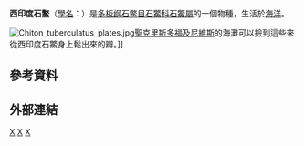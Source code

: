 {{Speciesbox
| taxon = Chiton tuberculatus
| binomial_authority = [[Carl_Linnaeus|Linnaeus]], [[10th_edition_of_Systema_Naturae|1758]]
| image = Chiton tuberculatus.jpg
| image_caption = 西印度石鱉
}}
'''西印度石鳖'''（[[學名|學名]]：{{lang|la|'''''Chiton tuberculatus'''''}}）是[[多板纲|多板纲]][[石鳖目|石鳖目]][[石鱉科|石鱉科]][[石鱉屬|石鱉屬]]的一個物種，生活於[[海洋|海洋]]。

[[File:Chiton_tuberculatus_plates.jpg|left]][[聖克里斯多福及尼維斯|聖克里斯多福及尼維斯]]的海灘可以撿到這些來從西印度石鱉身上鬆出來的瓣。]]

==參考資料==
{{reflist}}

==外部連結==
{{commonscat|Chiton tuberculatus}}

{{Taxonbar}}
[[Category:1758年描述的鱼类|X]]
[[Category:石鳖属|X]]
[[Category:卡尔·林奈命名的生物分类|X]]

{{animal-stub}}